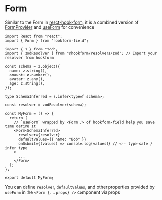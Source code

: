 # Form

Similar to the Form in [react-hook-form](https://react-hook-form.com/),
it is a combined version of [FormProvider](https://react-hook-form.com/advanced-usage#FormProviderPerformance) and [useForm](https://react-hook-form.com/docs/useform) for convenience

```tsx
import React from "react";
import { Form } from "hookform-field";

import { z } from "zod";
import { zodResolver } from "@hookform/resolvers/zod"; // Import your resolver from hookform

const schema = z.object({
  name: z.string(),
  amount: z.number(),
  avatar: z.any(),
  age: z.string(),
});

type SchemaInferred = z.infer<typeof schema>;

const resolver = zodResolver(schema);

const MyForm = () => {
  return (
    // `useForm` wrapped by <Form /> of hookform-field help you save time define it
    <Form<SchemaInferred>
      resolver={resolver}
      defaultValues={{ name: "Bob" }}
      onSubmit={(values) => console.log(values)} // <-- type-safe / infer type
    >
      ...
    </Form>
  );
};

export default MyForm;
```

You can define `resolver`, `defaultValues`, and other properties provided by `useForm` in the `<Form {...props} />` component via props
